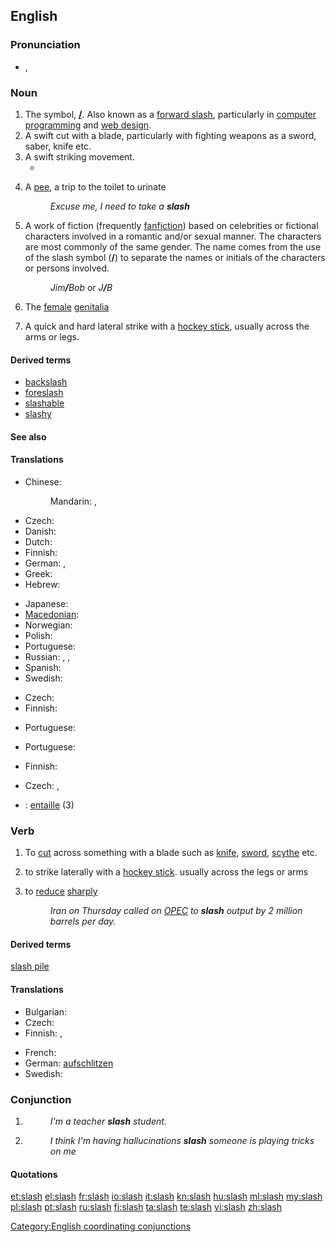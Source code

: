 {{wikipedia|dab=slash (disambiguation)|slash}}
==English==

===Pronunciation===
* {{IPA|/slæʃ/}}, {{SAMPA|/sl{S/}}
*: {{rhymes|æʃ}}

===Noun===
{{en-noun|slash|es}}

# The symbol, '''[[/]]'''. Also known as a [[forward slash]], particularly in [[computer]] [[programming]] and [[web design]].
# A swift cut with a blade, particularly with fighting weapons as a sword, saber, knife etc.
# A swift striking movement.
#*{{quote-news
|year=2010
|date=December 29
|author=Chris Whyatt  
|title=Chelsea 1 - 0 Bolton
|work=BBC
|url=http://news.bbc.co.uk/sport1/hi/football/eng_prem/9309542.stm
|page=
|passage=Centre-back Branislav Ivanovic then took a wild '''slash''' at the ball but his captain John Terry saved Chelsea's skin by hacking the ball clear for a corner with Kevin Davies set to strike from just six yards out. }}
# {{British|slang}} A [[pee]], a trip to the toilet to urinate
#: ''Excuse me, I need to take a '''slash'''''
# A work of fiction (frequently [[fanfiction]]) based on celebrities or fictional characters involved in a romantic and/or sexual manner. The characters are most commonly of the same gender.  The name comes from the use of the slash symbol ('''/''') to separate the names or initials of the characters or persons involved.
#: ''Jim'''/'''Bob'' or ''J'''/'''B''
# {{vulgar|slang}} The [[female]] [[genitalia]]
# {{ice hockey}} A quick and hard lateral strike with a [[hockey stick]], usually across the arms or legs.

====Derived terms====
* [[backslash]]
* [[foreslash]]
* [[slashable]]
* [[slashy]]

====See also====
{{punctuation}}

====Translations====
{{trans-top|symbol}}
* Chinese:
*: Mandarin: {{t|cmn|斜線號|sc=Hani}},  {{t|cmn|斜线号|tr=xiéxiànhào|sc=Hani}}
* Czech: {{t-|cs|lomítko|n}}
* Danish: {{t|da|skråstreg}}
* Dutch: {{t|nl|schuine streep|f}}
* Finnish: {{t+|fi|vinoviiva}}
* German: {{t+|de|Schrägstrich|m}}, {{t+|de|Bruchstrich|m}}
* Greek: {{t|el|δεξιότροπη κάθετος}}
* Hebrew: {{t+|he|לוכסן|m}}
{{trans-mid}}
* Japanese: {{t|ja|スラッシュ|tr=surasshu}}
* [[Macedonian]]: {{t|mk|коса црта|f|tr=kósa c'rta}}
* Norwegian: {{t|no|skråstrek}}
* Polish: {{t-|pl|ukośnik|m}}
* Portuguese: {{t+|pt|barra|f}}
* Russian: {{t|ru|слэш|m|tr=sleš}},  {{t|ru|косая черта|f|tr=kosája čertá}},  {{t|ru|косая|f|tr=kosája}}
* Spanish: {{t+|es|barra|f}}
* Swedish: {{t|sv|snedstreck|n}}
{{trans-bottom}}

{{trans-top|swift cut with a blade}}
* Czech: {{t-|cs|řez|m}}
* Finnish: {{t|fi|sivallus}}
{{trans-mid}}
* Portuguese: {{t|pt|talho|m}}
{{trans-bottom}}

{{trans-top|slang: trip to the toilet to urinate}}
* Portuguese: {{t-|pt|mijada|f}}
{{trans-mid}}
{{trans-bottom}}

{{trans-top|work of fiction}}
{{trans-mid}}
{{trans-bottom}}

{{trans-top|vulgar slang: female genitalia}}
* Finnish: {{t+|fi|viiva}}
{{trans-mid}}
{{trans-bottom}}

{{trans-top|ice hockey: quick and hard lateral strike with a hockey stick}}
* Czech: {{t-|cs|seknutí|n}}, {{t+|cs|sekera|f}}
{{trans-mid}}
{{trans-bottom}}

{{checktrans-top}}
* {{ttbc|fr}}: [[entaille]] {{f}} (3)
{{trans-bottom}}

===Verb===
{{en-verb|slash|es}}

# To [[cut]] across something with a blade such as [[knife]], [[sword]], [[scythe]] etc.
# {{ice hockey}} to strike laterally with a [[hockey stick]]. usually across the legs or arms
# {{transitive}} to [[reduce]] [[sharply]]
#: ''Iran on Thursday called on [[OPEC]] to '''slash''' output by 2 million barrels per day.''

====Derived terms====
[[slash pile]]

====Translations====
{{trans-top|to cut across something with a knife, sword, etc}}
* Bulgarian: {{t+|bg|разсичам}}
* Czech: {{t-|cs|říznout}}
* Finnish: {{t-|fi|viiltää}}, {{t-|fi|sivaltaa}}
{{trans-mid}}
* French: {{t+|fr|entailler}}
* German: [[aufschlitzen]]
* Swedish: {{t+|sv|hugga}}
{{trans-bottom}}

===Conjunction===
{{en-con}}
# {{non-gloss definition|Used to connect two or more identities in a list.}}
#: ''I'm a teacher '''slash''' student.''
# {{non-gloss definition|Used to list alternatives.}}
#: ''I think I'm having hallucinations '''slash''' someone is playing tricks on me''

====Quotations====
{{seeCites}} 

[[Category:English coordinating conjunctions]]

[[et:slash]]
[[el:slash]]
[[fr:slash]]
[[io:slash]]
[[it:slash]]
[[kn:slash]]
[[hu:slash]]
[[ml:slash]]
[[my:slash]]
[[pl:slash]]
[[pt:slash]]
[[ru:slash]]
[[fi:slash]]
[[ta:slash]]
[[te:slash]]
[[vi:slash]]
[[zh:slash]]